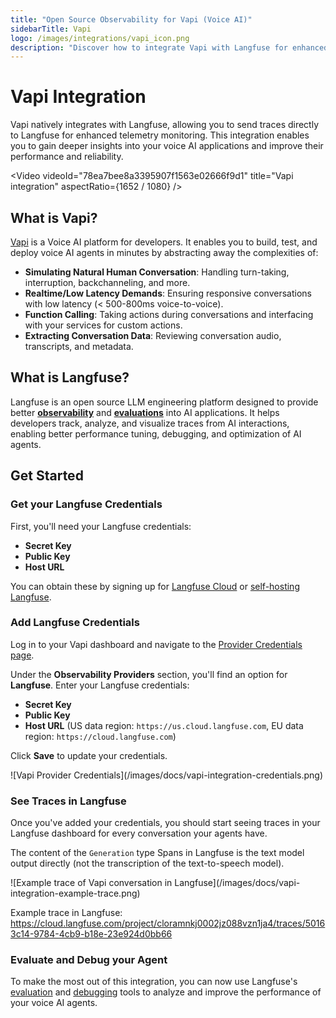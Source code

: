 ```yaml
---
title: "Open Source Observability for Vapi (Voice AI)"
sidebarTitle: Vapi
logo: /images/integrations/vapi_icon.png
description: "Discover how to integrate Vapi with Langfuse for enhanced voice AI telemetry monitoring, enabling improved performance and reliability of your AI applications."
---
```


# Vapi Integration

Vapi natively integrates with Langfuse, allowing you to send traces directly to Langfuse for enhanced telemetry monitoring. This integration enables you to gain deeper insights into your voice AI applications and improve their performance and reliability.

<Video
  videoId="78ea7bee8a3395907f1563e02666f9d1"
  title="Vapi integration"
  aspectRatio={1652 / 1080}
/>

## What is Vapi?

[Vapi](https://docs.vapi.ai/introduction) is a Voice AI platform for developers. It enables you to build, test, and deploy voice AI agents in minutes by abstracting away the complexities of:

- **Simulating Natural Human Conversation**: Handling turn-taking, interruption, backchanneling, and more.
- **Realtime/Low Latency Demands**: Ensuring responsive conversations with low latency (< 500-800ms voice-to-voice).
- **Function Calling**: Taking actions during conversations and interfacing with your services for custom actions.
- **Extracting Conversation Data**: Reviewing conversation audio, transcripts, and metadata.

## What is Langfuse?

Langfuse is an open source LLM engineering platform designed to provide better **[observability](/docs/tracing)** and **[evaluations](/docs/scores/overview)** into AI applications. It helps developers track, analyze, and visualize traces from AI interactions, enabling better performance tuning, debugging, and optimization of AI agents.

## Get Started

<Steps>

### Get your Langfuse Credentials

First, you'll need your Langfuse credentials:

- **Secret Key**
- **Public Key**
- **Host URL**

You can obtain these by signing up for [Langfuse Cloud](https://cloud.langfuse.com/) or [self-hosting Langfuse](https://langfuse.com/docs/deployment/self-host).

### Add Langfuse Credentials

Log in to your Vapi dashboard and navigate to the [Provider Credentials page](https://dashboard.vapi.ai/keys).

Under the **Observability Providers** section, you'll find an option for **Langfuse**. Enter your Langfuse credentials:

- **Secret Key**
- **Public Key**
- **Host URL** (US data region: `https://us.cloud.langfuse.com`, EU data region: `https://cloud.langfuse.com`)

Click **Save** to update your credentials.

<Frame border className="sm:w-1/2">
  ![Vapi Provider Credentials](/images/docs/vapi-integration-credentials.png)
</Frame>

### See Traces in Langfuse

Once you've added your credentials, you should start seeing traces in your Langfuse dashboard for every conversation your agents have.

<Callout type="info" emoji="💡">

The content of the `Generation` type Spans in Langfuse is the text model output directly (not the transcription of the text-to-speech model).

</Callout>

<Frame border>
  ![Example trace of Vapi conversation in
  Langfuse](/images/docs/vapi-integration-example-trace.png)
</Frame>

Example trace in Langfuse: https://cloud.langfuse.com/project/cloramnkj0002jz088vzn1ja4/traces/50163c14-9784-4cb9-b18e-23e924d0bb66

### Evaluate and Debug your Agent

To make the most out of this integration, you can now use Langfuse's [evaluation](/docs/scores/overview) and [debugging](/docs/analytics/overview) tools to analyze and improve the performance of your voice AI agents.

</Steps>
